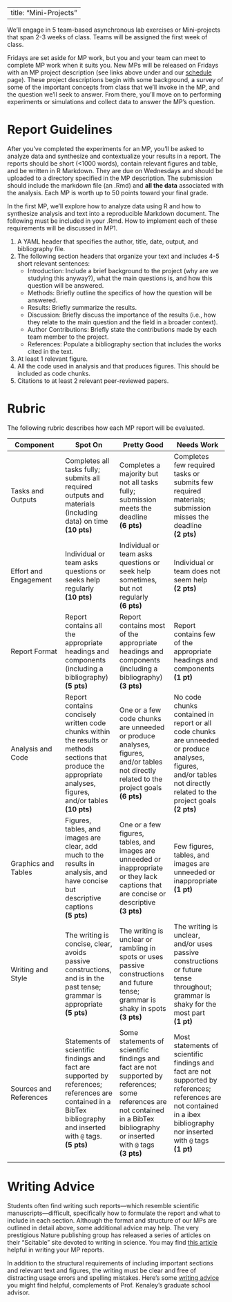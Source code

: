 
---
title: "Mini-Projects"
---

We'll engage in 5 team-based asynchronous lab exercises or Mini-projects that span 2-3 weeks of class. Teams will be assigned the first week of class.

Fridays are set aside for MP work, but you and your team can meet to complete MP work when it suits you. New MPs will be released on Fridays with an MP project description (see links above under and our [schedule](schedule.html) page). These project descriptions begin with some background, a survey of some of the important concepts from class that we'll invoke in the MP, and the question we'll seek to answer. From there, you'll move on to performing experiments or simulations and collect data to answer the MP's question.


# Report Guidelines

After you've completed the experiments for an MP, you'll be asked to analyze data and synthesize and contextualize your results in a report. The reports should be short (<1000 words), contain relevant figures and table, and be written in R Markdown. They are due on Wednesdays and should be uploaded to a directory specified in the MP description. The submission should include the markdown file (an .Rmd) and **all the data** associated with the analysis. Each MP is worth up to 50 points toward your final grade.

In the first MP, we'll explore how to analyze data using R and how to synthesize analysis and text into a reproducible Markdown document. The following must be included in your .Rmd. How to implement each of these requirements will be discussed in MP1. 

  1. A YAML header that specifies the author, title, date, output, and bibliography file. 
  2. The following section headers that organize your text and includes 4-5 short relevant sentences:
      + Introduction: Include a brief background to the project (why are we studying this anyway?), what the main questions is, and how this question will be answered.
      + Methods: Briefly outline the specifics of how the question will be answered.
      + Results: Briefly summarize the results.
      + Discussion: Briefly discuss the importance of the results (i.e., how they relate to the main question and the field in a broader context).
      + Author Contributions: Briefly state the contributions made by each team member to the project.
      + References: Populate a bibliography section that includes the works cited in the text.
  3. At least 1 relevant figure.
  4. All the code used in analysis and that produces figures. This should be included as code chunks.
  5. Citations to at least 2 relevant peer-reviewed papers.
  

# Rubric

The following rubric describes how each MP report will be evaluated. 

 |Component| **Spot On** |  **Pretty Good** | **Needs Work**  
|--------|-------- |-------- |--------
| Tasks and Outputs | Completes all tasks fully; submits all required outputs and materials (including data) on time  <br>**(10 pts)** | Completes a majority but not all tasks fully; submission meets the deadline  <br>**(6 pts)** | Completes few required tasks or submits few required materials; submission misses the deadline <br>**(2 pts)**
| Effort and Engagement | Individual or team asks questions or seeks help regularly <br>**(10 pts)**|  Individual or team asks questions or seek help sometimes, but not regularly <br>**(6 pts)**  |  Individual or team does not seem help <br>**(2 pts)**
| Report Format | Report contains all the appropriate headings and components (including a bibliography) <br>**(5 pts)**|  Report contains most of the appropriate headings and components (including a bibliography) <br>**(3 pts)** |  Report contains few of the appropriate headings and components <br>**(1 pt)**
| Analysis and Code | Report contains concisely written code chunks within the results or methods sections that produce the appropriate analyses, figures, and/or tables <br>**(10 pts)**|  One or a few code chunks are unneeded or produce analyses, figures, and/or tables not directly related to the project goals <br>**(6 pts)**| No code chunks contained in report or all code chunks are unneeded or produce analyses, figures, and/or tables not directly related to the project goals <br>**(2 pts)** 
| Graphics and Tables | Figures, tables, and images are clear, add much to the results in analysis, and have concise but descriptive captions <br>**(5 pts)**|   One or a few figures, tables, and images are unneeded or inappropriate or they lack captions that are concise or descriptive  <br>**(3 pts)**|  Few figures, tables, and images are unneeded or inappropriate <br>**(1 pt)**
| Writing and Style | The writing is concise, clear, avoids passive constructions, and is in the past tense; grammar is appropriate <br>**(5 pts)**|   The writing is unclear or rambling in spots or uses passive constructions and future tense; grammar is shaky in spots <br>**(3 pts)** |   The writing is unclear, and/or uses passive constructions or future tense throughout; grammar is shaky for the most part <br>**(1 pt)**
| Sources and References | Statements of scientific findings and fact are supported by references; references are contained in a BibTex bibliography and inserted with `@` tags.  <br>**(5 pts)**| Some statements of scientific findings and fact are not supported by references; some references are not contained in a BibTex bibliography or inserted with `@` tags <br>**(3 pts)** |   Most statements of scientific findings and fact are not supported by references; references are not contained in a ibex bibliography nor inserted with `@` tags <br>**(1 pt)**
||||

# Writing Advice

Students often find writing such reports---which resemble scientific manuscripts---difficult, specifically how to formulate the report and what to include in each section. Although the format and structure of our MPs are outlined in detail above, some additional advice may help. The very prestigious Nature publishing group has released a series of articles on their "Scitable" site devoted to writing in science. You may find [this article](https://www.nature.com/scitable/ebooks/english-communication-for-scientists-14053993/118519636#bookContentViewAreaDivID) helpful in writing your MP reports.

In addition to the structural requirements of including important sections and relevant text and figures, the writing must be clear and free of distracting usage errors and spelling mistakes. Here's some [writing advice](Common_mistakes.pdf) you might find helpful, complements of Prof. Kenaley's graduate school advisor.